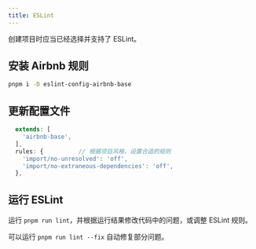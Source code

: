 ```yaml
---
title: ESLint
---
```


创建项目时应当已经选择并支持了 ESLint。

## 安装 Airbnb 规则

``` sh
pnpm i -D eslint-config-airbnb-base
```

## 更新配置文件

``` js title=".eslintrc.cjs" ins={2} {5-6}
  extends: [
    'airbnb-base',
  ],
  rules: {          // 根据项目风格，设置合适的规则
    'import/no-unresolved': 'off',
    'import/no-extraneous-dependencies': 'off',
  },
```

## 运行 ESLint

运行 `pnpm run lint`，并根据运行结果修改代码中的问题，或调整 ESLint 规则。

可以运行 `pnpm run lint --fix` 自动修复部分问题。
